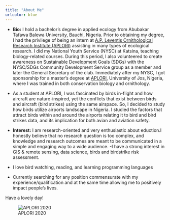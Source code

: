 ```yaml
---
title: "About Me"
urlcolor: blue
---
```

- __Bio:__ I hold a bachelor’s degree in applied ecology from Abubakar Tafawa Balewa University, Bauchi, Nigeria. Prior to obtaining my degree, I had the privilege of being an intern at [A.P. Leventis Ornithological Research Institute (APLORI)](http://aplori.org) assisting in many types of ecological research. I did my National Youth Service (NYSC) at Katsina, teaching biology-related courses. During this period, I also volunteered to create awareness on Sustainable Development Goals (SDGs) with the NYSC/SDGs Community Development Service group as a member and later the General Secretary of the club. Immediately after my NYSC, I got sponsorship for a master's degree at [APLORI](http://aplori.org), University of Jos, Nigeria, where I was trained in both conservation biology and ornithology.
- As a student at APLORI, I was fascinated by birds in-flight and how aircraft are nature-inspired, yet the conflicts that exist between birds and aircraft (bird strikes) using the same airspace. So, I decided to study how birds utilize airports landscape in Nigeria. I studied the factors that attract birds within and around the airports relating it to bird and bird strikes data, and its implication for both avian and aviation safety.
- __Interest:__ I am research-oriented and very enthusiastic about eduction.I honestly believe that no research question is too complex, and knowledge and research outcomes are meant to be communicated in a simple and engaging way to a wide audience. -I have a strong interest in GIS & remote sensing, data science, birds and birdstrike risk assessment.  

- I love bird watching, reading, and learning programming languages 

- Currently searching for any position commensurate with my experience/qualification and at the same time allowing me to positively impact people's lives.

Have a lovely day!

![APLORI 2020](me_aplori.jpeg)







